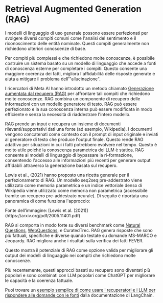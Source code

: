 # Retrieval Augmented Generation (RAG)


I modelli di linguaggio di uso generale possono essere perfezionati per svolgere diversi compiti comuni come l'analisi del sentimento e il riconoscimento delle entità nominate. Questi compiti generalmente non richiedono ulteriori conoscenze di base.

Per compiti più complessi e che richiedono molte conoscenze, è possibile costruire un sistema basato su un modello di linguaggio che accede a fonti di conoscenza esterne per completare i compiti. Questo consente una maggiore coerenza dei fatti, migliora l'affidabilità delle risposte generate e aiuta a mitigare il problema dell'"allucinazione".

I ricercatori di Meta AI hanno introdotto un metodo chiamato [Generazione aumentata dal recupero (RAG)](https://ai.facebook.com/blog/retrieval-augmented-generation-streamlining-the-creation-of-intelligent-natural-language-processing-models/) per affrontare tali compiti che richiedono molte conoscenze. RAG combina un componente di recupero delle informazioni con un modello generatore di testo. RAG può essere perfezionato e la sua conoscenza interna può essere modificata in modo efficiente e senza la necessità di riaddestrare l'intero modello.

RAG prende un input e recupera un insieme di documenti rilevanti/supportativi dati una fonte (ad esempio, Wikipedia). I documenti vengono concatenati come contesto con il prompt di input originale e inviati al generatore di testo che produce l'output finale. Questo rende RAG adattivo per situazioni in cui i fatti potrebbero evolvere nel tempo. Questo è molto utile poiché la conoscenza parametrica dei LLM è statica. RAG consente ai modelli di linguaggio di bypassare la ri-formazione, consentendo l'accesso alle informazioni più recenti per generare output affidabili attraverso la generazione basata sul recupero.

Lewis et al., (2021) hanno proposto una ricetta generale per il perfezionamento di RAG. Un modello seq2seq pre-addestrato viene utilizzato come memoria parametrica e un indice vettoriale denso di Wikipedia viene utilizzato come memoria non parametrica (accessibile tramite un recupero pre-addestrato neurale). Di seguito è riportata una panoramica di come funziona l'approccio:

<Screenshot src={RAG} alt="RAG" />
Fonte dell'immagine: [Lewis et al. (2021)](https://arxiv.org/pdf/2005.11401.pdf)

RAG si comporta in modo forte su diversi benchmark come [Natural Questions](https://ai.google.com/research/NaturalQuestions), [WebQuestions](https://paperswithcode.com/dataset/webquestions), e CuratedTrec. RAG genera risposte che sono più fattuali, specifiche e diverse quando testate su domande MS-MARCO e Jeopardy. RAG migliora anche i risultati sulla verifica dei fatti FEVER.

Questo mostra il potenziale di RAG come opzione valida per migliorare gli output dei modelli di linguaggio nei compiti che richiedono molte conoscenze.

Più recentemente, questi approcci basati su recupero sono diventati più popolari e sono combinati con LLM popolari come ChatGPT per migliorare le capacità e la coerenza fattuale.

Puoi trovare un [esempio semplice di come usare i recuperatori e i LLM per rispondere alle domande con le fonti](https://python.langchain.com/docs/use_cases/question_answering/how_to/vector_db_qa) dalla documentazione di LangChain.
